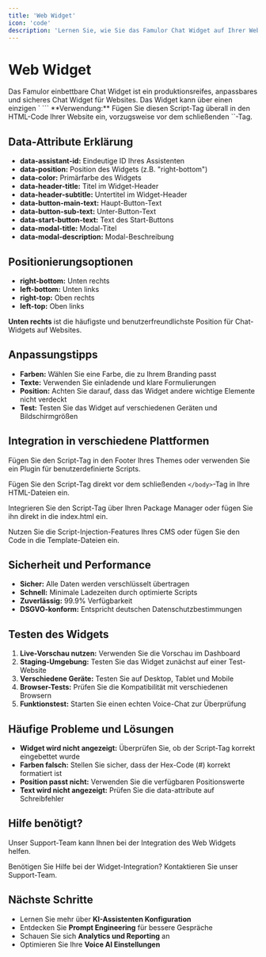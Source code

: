 ```yaml
---
title: 'Web Widget'
icon: 'code'
description: 'Lernen Sie, wie Sie das Famulor Chat Widget auf Ihrer Website einbetten'
---
```


# Web Widget

<Note>
  Das Famulor einbettbare Chat Widget ist ein produktionsreifes, anpassbares und sicheres Chat Widget für Websites. Das Widget kann über einen einzigen `<script>` Tag eingebettet werden—kein Backend-Proxy erforderlich.
</Note>

## Übersicht

<Card
  title="Was ist das Famulor Web Widget?"
  icon="widget"
  color="blue">
  <p>Das Famulor Web Widget ermöglicht es Ihren Website-Besuchern, direkt über einen Voice-Chat-Button mit Ihrem KI-Assistenten zu interagieren. Das Widget ist vollständig anpassbar und kann nahtlos in jede Website integriert werden.</p>
</Card>

## Zugriff auf das Web Widget

<Card
  title="Widget konfigurieren"
  icon="settings"
  color="green">
  <p>Sie finden die Web Widget Einstellungen hier:</p>
  <ol>
    <li>Gehen Sie zu <strong>Assistenten</strong></li>
    <li>Wählen Sie Ihren Assistenten aus</li>
    <li>Klicken Sie auf <strong>Bearbeitung</strong></li>
    <li>Navigieren Sie zu <strong>Web Widget</strong></li>
  </ol>
</Card>

## Widget-Konfiguration

<CardGroup cols={2}>
  <Card
    title="Live-Vorschau"
    icon="eye"
    color="blue">
    <ul>
      <li>Sehen Sie eine Echtzeit-Vorschau Ihres Widgets</li>
      <li>Auto-Updates bei Änderungen</li>
      <li>Testen Sie die Funktionalität direkt</li>
    </ul>
  </Card>
  
  <Card
    title="Anpassungsoptionen"
    icon="palette"
    color="purple">
    <ul>
      <li>Position auf der Website wählen</li>
      <li>Primärfarbe anpassen</li>
      <li>Button- und Menü-Texte bearbeiten</li>
    </ul>
  </Card>
</CardGroup>

## Anpassungsoptionen

### 1. Allgemeine Einstellungen

<Card
  title="Position und Farbe"
  icon="move"
  color="orange">
  <ul>
    <li><strong>Position:</strong> Wählen Sie die Position des Widgets (z.B. "Unten rechts")</li>
    <li><strong>Primärfarbe:</strong> Anpassung der Widget-Farbe (z.B. #3B82F6)</li>
  </ul>
</Card>

### 2. Button-Konfiguration

<CodeGroup>
  <CodeGroupItem title="Button Main Text">
    ```text
    Need help?
    ```
    <p>Primärer Text, der auf dem Widget-Button angezeigt wird</p>
  </CodeGroupItem>
  
  <CodeGroupItem title="Button Sub Text">
    ```text
    Start voice chat ✨
    ```
    <p>Sekundärer Text, der unter dem Haupt-Button-Text angezeigt wird</p>
  </CodeGroupItem>
</CodeGroup>

### 3. Menü-Konfiguration

<CodeGroup>
  <CodeGroupItem title="Header Title">
    ```text
    Voice AI
    ```
    <p>Titel im Widget-Header</p>
  </CodeGroupItem>
  
  <CodeGroupItem title="Header Subtitle">
    ```text
    Ready to help ✨
    ```
    <p>Untertitel im Widget-Header</p>
  </CodeGroupItem>
  
  <CodeGroupItem title="Modal Title">
    ```text
    Ready to chat?
    ```
    <p>Titel, der angezeigt wird, wenn das Modal geöffnet wird</p>
  </CodeGroupItem>
  
  <CodeGroupItem title="Start Button Text">
    ```text
    Start Voice Chat
    ```
    <p>Text auf dem Button, der das Gespräch startet</p>
  </CodeGroupItem>
  
  <CodeGroupItem title="Modal Description">
    ```text
    Click below to start your voice conversation
    ```
    <p>Beschreibungstext im Modal</p>
  </CodeGroupItem>
</CodeGroup>

## Script-Tag Integration

<Card
  title="Einfache Integration"
  icon="code"
  color="green">
  <p>Kopieren Sie den generierten Script-Tag und fügen Sie ihn in Ihre Website ein:</p>
</Card>

### Beispiel Script-Tag

<CodeGroup>
  <CodeGroupItem title="HTML Script Tag">
    ```html
    <script 
      src="https://app.famulor.de/embed.js" 
      data-assistant-id="5c92d914-9099-4d5-8f09-096ada2ade0" 
      data-position="right-bottom" 
      data-color="#3B82F6" 
      data-header-title="Voice AI" 
      data-header-subtitle="Ready to help ✨" 
      data-button-main-text="Need help?" 
      data-button-sub-text="Start voice chat ✨" 
      data-start-button-text="Start Voice Chat" 
      data-modal-title="Ready to chat?" 
      data-modal-description="Click below to start your voice conversation">
    </script>
    ```
  </CodeGroupItem>
</CodeGroup>

<Warning>
  **Verwendung:** Fügen Sie diesen Script-Tag überall in den HTML-Code Ihrer Website ein, vorzugsweise vor dem schließenden `</body>`-Tag.
</Warning>

## Data-Attribute Erklärung

<Card
  title="Verfügbare Attribute"
  icon="list"
  color="blue">
  <ul>
    <li><strong>data-assistant-id:</strong> Eindeutige ID Ihres Assistenten</li>
    <li><strong>data-position:</strong> Position des Widgets (z.B. "right-bottom")</li>
    <li><strong>data-color:</strong> Primärfarbe des Widgets</li>
    <li><strong>data-header-title:</strong> Titel im Widget-Header</li>
    <li><strong>data-header-subtitle:</strong> Untertitel im Widget-Header</li>
    <li><strong>data-button-main-text:</strong> Haupt-Button-Text</li>
    <li><strong>data-button-sub-text:</strong> Unter-Button-Text</li>
    <li><strong>data-start-button-text:</strong> Text des Start-Buttons</li>
    <li><strong>data-modal-title:</strong> Modal-Titel</li>
    <li><strong>data-modal-description:</strong> Modal-Beschreibung</li>
  </ul>
</Card>

## Positionierungsoptionen

<CardGroup cols={2}>
  <Card
    title="Verfügbare Positionen"
    icon="compass"
    color="green">
    <ul>
      <li><strong>right-bottom:</strong> Unten rechts</li>
      <li><strong>left-bottom:</strong> Unten links</li>
      <li><strong>right-top:</strong> Oben rechts</li>
      <li><strong>left-top:</strong> Oben links</li>
    </ul>
  </Card>
  
  <Card
    title="Empfohlene Position"
    icon="star"
    color="blue">
    <p><strong>Unten rechts</strong> ist die häufigste und benutzerfreundlichste Position für Chat-Widgets auf Websites.</p>
  </Card>
</CardGroup>

## Anpassungstipps

<Card
  title="Best Practices"
  icon="lightbulb"
  color="yellow">
  <ul>
    <li><strong>Farben:</strong> Wählen Sie eine Farbe, die zu Ihrem Branding passt</li>
    <li><strong>Texte:</strong> Verwenden Sie einladende und klare Formulierungen</li>
    <li><strong>Position:</strong> Achten Sie darauf, dass das Widget andere wichtige Elemente nicht verdeckt</li>
    <li><strong>Test:</strong> Testen Sie das Widget auf verschiedenen Geräten und Bildschirmgrößen</li>
  </ul>
</Card>

## Integration in verschiedene Plattformen

<CardGroup cols={2}>
  <Card
    title="WordPress"
    icon="wordpress"
    color="blue">
    <p>Fügen Sie den Script-Tag in den Footer Ihres Themes oder verwenden Sie ein Plugin für benutzerdefinierte Scripts.</p>
  </Card>
  
  <Card
    title="HTML/CSS Websites"
    icon="code"
    color="green">
    <p>Fügen Sie den Script-Tag direkt vor dem schließenden `</body>`-Tag in Ihre HTML-Dateien ein.</p>
  </Card>
</CardGroup>

<CardGroup cols={2}>
  <Card
    title="React/Vue/Angular"
    icon="javascript"
    color="orange">
    <p>Integrieren Sie den Script-Tag über Ihren Package Manager oder fügen Sie ihn direkt in die index.html ein.</p>
  </Card>
  
  <Card
    title="CMS-Systeme"
    icon="cms"
    color="purple">
    <p>Nutzen Sie die Script-Injection-Features Ihres CMS oder fügen Sie den Code in die Template-Dateien ein.</p>
  </Card>
</CardGroup>

## Sicherheit und Performance

<Card
  title="Produktionsbereit"
  icon="shield"
  color="green">
  <ul>
    <li><strong>Sicher:</strong> Alle Daten werden verschlüsselt übertragen</li>
    <li><strong>Schnell:</strong> Minimale Ladezeiten durch optimierte Scripts</li>
    <li><strong>Zuverlässig:</strong> 99.9% Verfügbarkeit</li>
    <li><strong>DSGVO-konform:</strong> Entspricht deutschen Datenschutzbestimmungen</li>
  </ul>
</Card>

## Testen des Widgets

<Card
  title="Widget testen"
  icon="test-tube"
  color="purple">
  <ol>
    <li><strong>Live-Vorschau nutzen:</strong> Verwenden Sie die Vorschau im Dashboard</li>
    <li><strong>Staging-Umgebung:</strong> Testen Sie das Widget zunächst auf einer Test-Website</li>
    <li><strong>Verschiedene Geräte:</strong> Testen Sie auf Desktop, Tablet und Mobile</li>
    <li><strong>Browser-Tests:</strong> Prüfen Sie die Kompatibilität mit verschiedenen Browsern</li>
    <li><strong>Funktionstest:</strong> Starten Sie einen echten Voice-Chat zur Überprüfung</li>
  </ol>
</Card>

## Häufige Probleme und Lösungen

<Card
  title="Troubleshooting"
  icon="help-circle"
  color="red">
  <ul>
    <li><strong>Widget wird nicht angezeigt:</strong> Überprüfen Sie, ob der Script-Tag korrekt eingebettet wurde</li>
    <li><strong>Farben falsch:</strong> Stellen Sie sicher, dass der Hex-Code (#) korrekt formatiert ist</li>
    <li><strong>Position passt nicht:</strong> Verwenden Sie die verfügbaren Positionswerte</li>
    <li><strong>Text wird nicht angezeigt:</strong> Prüfen Sie die data-attribute auf Schreibfehler</li>
  </ul>
</Card>

## Hilfe benötigt?

<Tip>
  Unser Support-Team kann Ihnen bei der Integration des Web Widgets helfen.
</Tip>

<Card
  title="Support kontaktieren"
  icon="headphones"
  color="blue"
  href="https://famulor.de/support">
  Benötigen Sie Hilfe bei der Widget-Integration? Kontaktieren Sie unser Support-Team.
</Card>

## Nächste Schritte

<Card
  title="Weiterführende Ressourcen"
  icon="arrow-right"
  color="green">
  <ul>
    <li>Lernen Sie mehr über <strong>KI-Assistenten Konfiguration</strong></li>
    <li>Entdecken Sie <strong>Prompt Engineering</strong> für bessere Gespräche</li>
    <li>Schauen Sie sich <strong>Analytics und Reporting</strong> an</li>
    <li>Optimieren Sie Ihre <strong>Voice AI Einstellungen</strong></li>
  </ul>
</Card>
